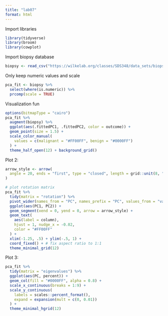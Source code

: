 ```yaml
---
title: "lab07"
format: html
---
```


Import libraries

```r
library(tidyverse)
library(broom) 
library(cowplot)
```

Import biopsy database

```r
biopsy <- read_csv("https://wilkelab.org/classes/SDS348/data_sets/biopsy.csv")
```

Only keep numeric values and scale

```r
pca_fit <- biopsy %>% 
  select(where(is.numeric)) %>%
  prcomp(scale = TRUE) 
```

Visualization fun

```r
options(bitmapType = "cairo")
pca_fit %>%
  augment(biopsy) %>% 
  ggplot(aes(.fittedPC1, .fittedPC2, color = outcome)) + 
  geom_point(size = 1.5) +
  scale_color_manual(
    values = c(malignant = "#FF00FF", benign = "#0000FF")
  ) +
  theme_half_open(12) + background_grid()
```

Plot 2:

```r
arrow_style <- arrow(
  angle = 20, ends = "first", type = "closed", length = grid::unit(8, "pt")
)

# plot rotation matrix
pca_fit %>%
  tidy(matrix = "rotation") %>%
  pivot_wider(names_from = "PC", names_prefix = "PC", values_from = "value") %>%
  ggplot(aes(PC1, PC2)) +
  geom_segment(xend = 0, yend = 0, arrow = arrow_style) +
  geom_text(
    aes(label = column),
    hjust = 1, nudge_x = -0.02, 
    color = "#FF00FF"
  ) +
  xlim(-1.25, .5) + ylim(-.5, 1) +
  coord_fixed() + # fix aspect ratio to 1:1
  theme_minimal_grid(12)
```

Plot 3:

```r
pca_fit %>%
  tidy(matrix = "eigenvalues") %>%
  ggplot(aes(PC, percent)) +
  geom_col(fill = "#0000FF", alpha = 0.8) +
  scale_x_continuous(breaks = 1:9) +
  scale_y_continuous(
    labels = scales::percent_format(),
    expand = expansion(mult = c(0, 0.01))
  ) +
  theme_minimal_hgrid(12)
```
